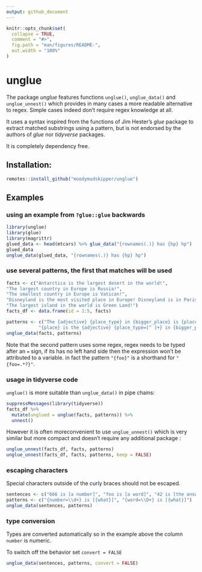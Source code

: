 ```yaml
---
output: github_document
---
```


<!-- README.md is generated from README.Rmd. Please edit that file -->

```r
knitr::opts_chunk$set(
  collapse = TRUE,
  comment = "#>",
  fig.path = "man/figures/README-",
  out.width = "100%"
)
```
# unglue

The package *unglue* features functions `unglue()`, `unglue_data()` and
`unglue_unnest()` which provides in many cases a more readable alternative to
regex. Simple cases indeed don't require regex knowledge at all.

It uses a syntax inspired from the functions of Jim Hester's *glue* package to 
extract matched substrings using a pattern, but is not endorsed by the authors 
of *glue* nor *tidyverse* packages.

It is completely dependency free.

## Installation:

```r
remotes::install_github("moodymudskipper/unglue")
```

## Examples

### using an example from `?glue::glue` backwards

```r
library(unglue)
library(glue)
library(magrittr)
glued_data <- head(mtcars) %>% glue_data("{rownames(.)} has {hp} hp")
glued_data
unglue_data(glued_data, "{rownames(.)} has {hp} hp")
```

### use several patterns, the first that matches will be used

```r
facts <- c("Antarctica is the largest desert in the world!",
"The largest country in Europe is Russia!",
"The smallest country in Europe is Vatican!",
"Disneyland is the most visited place in Europe! Disneyland is in Paris!",
"The largest island in the world is Green Land!")
facts_df <- data.frame(id = 1:5, facts)

patterns <- c("The {adjective} {place_type} in {bigger_place} is {place}!",
            "{place} is the {adjective} {place_type=[^ ]+} in {bigger_place}!{=.*}")
unglue_data(facts, patterns)
```

Note that the second pattern uses some regex, regex needs to be typed after an
`=` sign, if its has no left hand side then the expression won't be attributed 
to a variable. in fact the pattern `"{foo}"` is a shorthand for `"{foo=.*?}"`.

### usage in tidyverse code

`unglue()` is more suitable than `unglue_data()` in pipe chains:

```r
suppressMessages(library(tidyverse))
facts_df %>%
  mutate(unglued = unglue(facts, patterns)) %>%
  unnest()
```

However it is often moreconvenient to use `unglue_unnest()` which is very similar
but more compact and doesn't require any additional package :

```r
unglue_unnest(facts_df, facts, patterns)
unglue_unnest(facts_df, facts, patterns, keep = FALSE)
```

### escaping characters

Special characters outside of the curly braces should not be escaped.

```r
sentences <- c("666 is [a number]", "foo is [a word]", "42 is [the answer]", "Area 51 is [unmatched]")
patterns <- c("{number=\\d+} is [{what}]", "{word=\\D+} is [{what}]")
unglue_data(sentences, patterns)
```

### type conversion

Types are converted automatically so in the example above the column `number` 
is numeric.

To switch off the behavior set `convert = FALSE`

```r
unglue_data(sentences, patterns, convert = FALSE)
```

